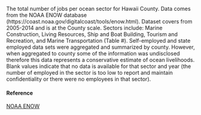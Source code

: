 The total number of jobs per ocean sector for Hawaii County. Data comes from the NOAA ENOW database (https://coast.noaa.gov/digitalcoast/tools/enow.html). Dataset covers from 2005-2014 and is at the County scale. Sectors include: Marine Construction, Living Resources, Ship and Boat Building, Tourism and Recreation, and Marine Transportation (Table #).  Self-employed and state employed data sets were aggregated and summarized by county. However, when aggregated to county some of the information was undisclosed therefore this data represents a conservative estimate of ocean livelihoods. Blank values indicate that no data is available for that sector and year (the number of employed in the sector is too low to report and maintain confidentiality or there were no employees in that sector).

#### Reference

[NOAA ENOW](https://coast.noaa.gov/digitalcoast/tools/enow.html)